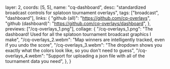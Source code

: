   layer: 2,
  coords: [5, 5],
  name: "cq-dashboard",
  desc: "standardized broadcast controls for splatoon tournament overlays",
  tags: ["broadcast", "dashboard"],
  links: {
    "github (all)": "https://github.com/cq-overlays",
    "github (dashboard)": "https://github.com/cq-overlays/dashboard",
  },
  previews: ["/cq-overlays_1.png"],
  collage: {
    "/cq-overlays_1.png":
      "The dashboard! Used for all the splatoon tournament broadcast graphics I make",
    "/cq-overlays_2.webm":
      "Map winners are intelligently tracked, even if you undo the score",
    "/cq-overlays_3.webm":
      "The dropdown shows you exactly what the colors look like, so you don't need to guess",
    "/cq-overlays_4.webm":
      "Support for uploading a json file with all of the tournament data you need",
  },
}
